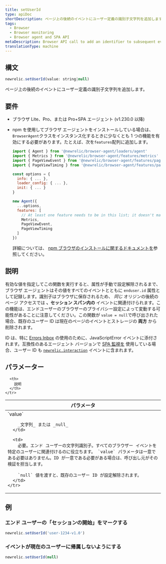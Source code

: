 ```yaml
---
title: setUserId
type: apiDoc
shortDescription: ページ上の後続のイベントにユーザー定義の識別子文字列を追加します。
tags:
  - Browser
  - Browser monitoring
  - Browser agent and SPA API
metaDescription: Browser API call to add an identifier to subsequent events on the page.
translationType: machine
---
```


## 構文

```js
newrelic.setUserId(value: string|null)
```

ページ上の後続のイベントにユーザー定義の識別子文字列を追加します。

## 要件

* ブラウザ Lite、Pro、または Pro+SPA エージェント (v1.230.0 以降)

* npm を使用してブラウザ エージェントをインストールしている場合は、 `BrowserAgent`クラスをインスタンス化するときに少なくとも 1 つの機能を有効にする必要があります。たとえば、次を`features`配列に追加します。

  ```js
  import { Agent } from '@newrelic/browser-agent/loaders/agent'
  import { Metrics } from '@newrelic/browser-agent/features/metrics'
  import { PageViewEvent } from '@newrelic/browser-agent/features/page_view_event'
  import { PageViewTiming } from '@newrelic/browser-agent/features/page_view_timing'

  const options = {
    info: { ... },
    loader_config: { ... },
    init: { ... }
  }

  new Agent({
    ...options,
    features: [
      // At least one feature needs to be in this list; it doesn't matter which one.
      Metrics,
      PageViewEvent,
      PageViewTiming
    ]
  })
  ```

  詳細については、 [npm ブラウザのインストールに関するドキュメントを](https://www.npmjs.com/package/@newrelic/browser-agent#new-relic-browser-agent)参照してください。

## 説明

有効な値を指定してこの関数を実行すると、属性が手動で設定解除されるまで、ブラウザ エージェントはその値をすべてのイベントとともに `enduser.id` 属性として記録します。識別子はブラウザに保存されるため、 _同じ_ オリジンの後続のページ アクセスでは **、セッション スパン内の** イベントに関連付けられます。この機能は、エンドユーザーのブラウザーのプライバシー設定によって変動する可能性があることに注意してください。この関数が `value = null`で呼び出された場合、既存のユーザー ID は現在のページのイベントとストレージの **両方** から削除されます。

ID は、特に [Errors Inbox](/docs/errors-inbox/errors-inbox/) の使用のために、JavaScriptError イベントに添付されます。互換性のあるエージェント バージョンで [SPA 監視を](/docs/browser/single-page-app-monitoring/get-started/welcome-single-page-app-monitoring) 使用している場合、ユーザー ID も [`newrelic.interaction`](/docs/browser/new-relic-browser/browser-agent-apis/browser-spa-api-newrelicinteraction) イベントに含まれます。

## パラメーター

<table>
  <thead>
    <tr>
      <th width="25%">
        パラメータ
      </th>

      <th>
        説明
      </th>
    </tr>
  </thead>

  <tbody>
    <tr>
      <td>
        `value`

        _文字列_ または _null_
      </td>

      <td>
        必要。エンド ユーザーの文字列識別子。すべてのブラウザー イベントを特定のユーザーに関連付けるのに役立ちます。 `value` パラメータは一意である必要はありません。ID が一意である必要がある場合は、呼び出し元がその検証を担当します。

        `null` 値を渡すと、既存のユーザー ID が設定解除されます。
      </td>
    </tr>
  </tbody>
</table>

## 例

### エンド ユーザーの「セッションの開始」をマークする

```js
newrelic.setUserId('user-1234-v1.0')
```

### イベントが現在のユーザーに帰属しないようにする

```js
newrelic.setUserId(null)
```